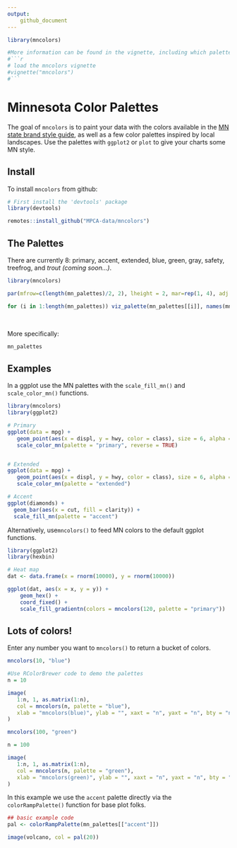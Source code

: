 ```yaml
---
output:
    github_document
---
```


```r
library(mncolors)

#More information can be found in the vignette, including which palettes work best for those with impaired colour vision.
#```r
# load the mncolors vignette
#vignette("mncolors")
#```

```

# Minnesota Color Palettes

The goal of `mncolors` is to paint your data with the colors available in the [MN state brand style guide](https://mn.gov/portal/brand/style-guide/colors/), as well as a few color palettes inspired by local landscapes. Use the palettes with `ggplot2` or `plot` to give your charts some MN style.

## Install

To install `mncolors` from github:

```r
# First install the 'devtools' package
library(devtools)

remotes::install_github("MPCA-data/mncolors")
```

## The Palettes

There are currently 8: primary, accent, extended, blue, green, gray, safety, treefrog, and _trout (coming soon...)_.

```r
library(mncolors)

par(mfrow=c(length(mn_palettes)/2, 2), lheight = 2, mar=rep(1, 4), adj = 0)

for (i in 1:length(mn_palettes)) viz_palette(mn_palettes[[i]], names(mn_palettes)[i])
```

<br>

More specifically:

```r
mn_palettes
```



## Examples

In a ggplot use the MN palettes with the `scale_fill_mn()` and `scale_color_mn()` functions.

```r
library(mncolors)
library(ggplot2)

# Primary
ggplot(data = mpg) +   
   geom_point(aes(x = displ, y = hwy, color = class), size = 6, alpha = 0.7) +
   scale_color_mn(palette = "primary", reverse = TRUE)


# Extended
ggplot(data = mpg) +   
   geom_point(aes(x = displ, y = hwy, color = class), size = 6, alpha = 0.7) +
   scale_color_mn(palette = "extended")

# Accent
ggplot(diamonds) + 
  geom_bar(aes(x = cut, fill = clarity)) +
  scale_fill_mn(palette = "accent")

```


Alternatively, use`mncolors()` to feed MN colors to the default ggplot functions.

```r
library(ggplot2)
library(hexbin)

# Heat map
dat <- data.frame(x = rnorm(10000), y = rnorm(10000))

ggplot(dat, aes(x = x, y = y)) +
    geom_hex() + 
    coord_fixed() +
    scale_fill_gradientn(colors = mncolors(120, palette = "primary"))


```


## Lots of colors!

Enter any number you want to `mncolors()` to return a bucket of colors.
```r
mncolors(10, "blue")
```


```r
#Use RColorBrewer code to demo the palettes
n = 10

image(
   1:n, 1, as.matrix(1:n),
   col = mncolors(n, palette = "blue"),
   xlab = "mncolors(blue)", ylab = "", xaxt = "n", yaxt = "n", bty = "n"
)
```


```r
mncolors(100, "green")
```

```r
n = 100

image(
   1:n, 1, as.matrix(1:n),
   col = mncolors(n, palette = "green"),
   xlab = "mncolors(green)", ylab = "", xaxt = "n", yaxt = "n", bty = "n"
)
```



In this example we use the `accent` palette directly via the `colorRampPalette()` function for base plot folks. 

```r
## basic example code
pal <- colorRampPalette(mn_palettes[["accent"]])

image(volcano, col = pal(20))
```


